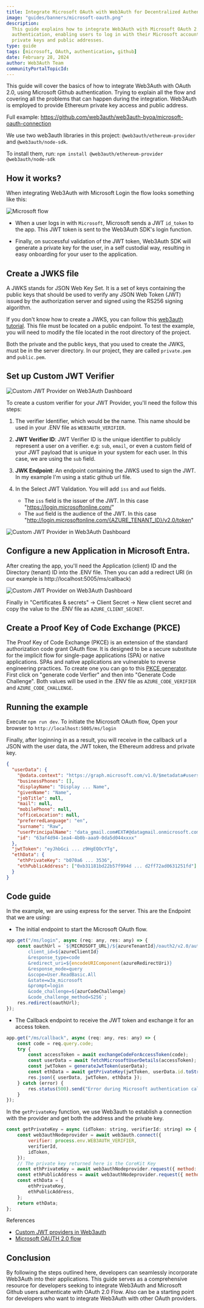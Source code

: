 ```yaml
---
title: Integrate Microsoft OAuth with Web3Auth for Decentralized Authentication
image: "guides/banners/microsoft-oauth.png"
description:
  This guide explains how to integrate Web3Auth with Microsoft OAuth 2.0 for decentralized
  authentication, enabling users to log in with their Microsoft account and securely obtain Ethereum
  private keys and public addresses.
type: guide
tags: [microsoft, OAuth, authentication, github]
date: February 28, 2024
author: Web3Auth Team
communityPortalTopicId:
---
```



<SEO
  title="Integrating Microsoft OAuth with Web3Auth for Decentralized Authentication"
  description="This guide explains how to integrate Web3Auth with Microsoft OAuth 2.0 for decentralized authentication, enabling users to log in with their Microsoft account and securely obtain Ethereum private keys and public addresses. "
  image="https://web3auth.io/docs/guides/banners/microsoft-oauth.png"
  slug="/guides/microsoft-github-oauth"
/>

This guide will cover the basics of how to integrate Web3Auth with OAuth 2.0, using Microsoft Github
authentication. Trying to explain all the flow and covering all the problems that can happen during
the integration. Web3Auth is employed to provide Ethereum private key access and public address.

Full example: https://github.com/web3auth/web3auth-byoa/microsoft-oauth-connection

We use two web3auth libraries in this project: `@web3auth/ethereum-provider` and
`@web3auth/node-sdk`.

To install them, run: `npm install @web3auth/ethereum-provider @web3auth/node-sdk`

## How it works?

When integrating Web3Auth with Microsoft Login the flow looks something like this:

![Microsoft flow](/images/oauth/microsoft-oauth-flow.jpg)

- When a user logs in with `Microsoft`, Microsoft sends a JWT `id_token` to the app. This JWT token
  is sent to the Web3Auth SDK's login function.

- Finally, on successful validation of the JWT token, Web3Auth SDK will generate a private key for
  the user, in a self custodial way, resulting in easy onboarding for your user to the application.

## Create a JWKS file

A JWKS stands for JSON Web Key Set. It is a set of keys containing the public keys that should be
used to verify any JSON Web Token (JWT) issued by the authorization server and signed using the
RS256 signing algorithm.

If you don't know how to create a JWKS, you can follow this
[web3auth tutorial](https://web3auth.io/docs/auth-provider-setup/byo-jwt-provider#how-to-create-jwks).
This file must be located on a public endpoint. To test the example, you will need to modify the
file located in the root directory of the project.

Both the private and the public keys, that you used to create the JWKS, must be in the server
directory. In our project, they are called `private.pem` and `public.pem`.

## Set up Custom JWT Verifier

![Custom JWT Provider on Web3Auth Dashboard](/images/dashboard/create-verifier-custom-jwt.png)

To create a custom verifier for your JWT Provider, you'll need the follow this steps:

1. The verifier Identifier, which would be the name. This name should be used in your .ENV file as
   `WEB3AUTH_VERIFIER`.

2. **JWT Verifier ID**: JWT Verifier ID is the unique identifier to publicly represent a user on a
   verifier. e.g: `sub`, `email`, or even a custom field of your JWT payload that is unique in your
   system for each user. In this case, we are using the `sub` field.

3. **JWK Endpoint**: An endpoint containing the JWKS used to sign the JWT. In my example I'm using a
   static github url file.

4. In the Select JWT Validation. You will add `iss` and `aud` fields.
   - The `iss` field is the issuer of the JWT. In this case "https://login.microsoftonline.com/"
   - The `aud` field is the audience of the JWT. In this case
     "http://login.microsoftonline.com/{AZURE_TENANT_ID}/v2.0/token"

![Custom JWT Provider in Web3Auth Dashboard](/images/dashboard/custom-JWT-provider-validate.png)

## Configure a new Application in Microsoft Entra.

After creating the app, you'll need the Application (client) ID and the Directory (tenant) ID into
the .ENV file. Then you can add a redirect URI (in our example is http://localhost:5005/ms/callback)

![Custom JWT Provider on Web3Auth Dashboard](/images/oauth/microsoft-redirect.png)

Finally in "Certificates & secrets" -> Client Secret -> New client secret and copy the value to the
.ENV file as `AZURE_CLIENT_SECRET`.

## Create a Proof Key of Code Exchange (PKCE)

The Proof Key of Code Exchange (PKCE) is an extension of the standard authorization code grant OAuth
flow. It is designed to be a secure substitute for the implicit flow for single-page applications
(SPA) or native applications. SPAs and native applications are vulnerable to reverse engineering
practices. To create one you can go to this
[PKCE generator](https://tonyxu-io.github.io/pkce-generator/). First click on "generate code
Verfier" and then into "Generate Code Challenge". Both values will be used in the .ENV file as
`AZURE_CODE_VERIFIER` and `AZURE_CODE_CHALLENGE`.

## Running the example

Execute `npm run dev`. To initiate the Microsoft OAuth flow, Open your browser to
`http://localhost:5005/ms/login`

Finally, after loginning in as a result, you will receive in the callback url a JSON with the user
data, the JWT token, the Ethereum address and private key.

```json
{
  "userData": {
    "@odata.context": "https://graph.microsoft.com/v1.0/$metadata#users/$entity",
    "businessPhones": [],
    "displayName": "Display ... Name",
    "givenName": "Name",
    "jobTitle": null,
    "mail": null,
    "mobilePhone": null,
    "officeLocation": null,
    "preferredLanguage": "en",
    "surname": "Raw",
    "userPrincipalName": "data_gmail.com#EXT#@datagmail.onmicrosoft.com",
    "id": "63af4d94-1ea4-4b0b-aaa9-0da5d044xxxx"
  },
  "jwtToken": "eyJhbGci ... z9HgEQOcYTg",
  "ethData": {
    "ethPrivateKey": "b070a6 ... 3536",
    "ethPublicAddress": ["0xb31181bd22b57f994d ... d2ff72ad0631251fd"]
  }
}
```

## Code guide

In the example, we are using express for the server. This are the Endpoint that we are using:

- The initial endpoint to start the Microsoft OAuth flow.

```javascript
app.get("/ms/login", async (req: any, res: any) => {
    const oauthUrl = `${MICROSOFT_URL}/${azureTenantId}/oauth2/v2.0/authorize?
        client_id=${azureClientId}
        &response_type=code
        &redirect_uri=${encodeURIComponent(azureRedirectUri)}
        &response_mode=query
        &scope=User.ReadBasic.All
        &state=w3a_microsoft
        &prompt=login
        &code_challenge=${azurCodeChallenge}
        &code_challenge_method=S256`;
    res.redirect(oauthUrl);
});
```

- The Callback endpoint to receive the JWT token and exchange it for an access token.

```javascript
app.get("/ms/callback", async (req: any, res: any) => {
    const code = req.query.code;
    try {
        const accessToken = await exchangeCodeForAccessToken(code);
        const userData = await fetchMicrosoftUserDetails(accessToken);
        const jwtToken = generateJwtToken(userData);
        const ethData = await getPrivateKey(jwtToken, userData.id.toString());
        res.json({ userData, jwtToken, ethData });
    } catch (error) {
        res.status(500).send("Error during Microsoft authentication callback");
    }
});
```

In the `getPrivateKey` function, we use Web3auth to establish a connection with the provider and get
both the address and the private key.

```javascript
const getPrivateKey = async (idToken: string, verifierId: string) => {
    const web3authNodeprovider = await web3auth.connect({
        verifier: process.env.WEB3AUTH_VERIFIER,
        verifierId,
        idToken,
    });
    // The private key returned here is the CoreKit Key
    const ethPrivateKey = await web3authNodeprovider.request({ method: "eth_private_key" });
    const ethPublicAddress = await web3authNodeprovider.request({ method: "eth_accounts" });
    const ethData = {
        ethPrivateKey,
        ethPublicAddress,
    };
    return ethData;
};
```

References

- [Custom JWT providers in Web3auth](https://web3auth.io/docs/auth-provider-setup/byo-jwt-provider)
- [Microsoft OAUTH 2.0 flow](https://learn.microsoft.com/en-us/entra/identity-platform/v2-oauth2-auth-code-flow#redeem-a-code-for-an-access-token)

## Conclusion

By following the steps outlined here, developers can seamlessly incorporate Web3Auth into their
applications. This guide serves as a comprehensive resource for developers seeking to integrate
Web3Auth and Microsoft Github users authenticate with OAuth 2.0 Flow. Also can be a starting point
for developers who want to integrate Web3Auth with other OAuth providers.
